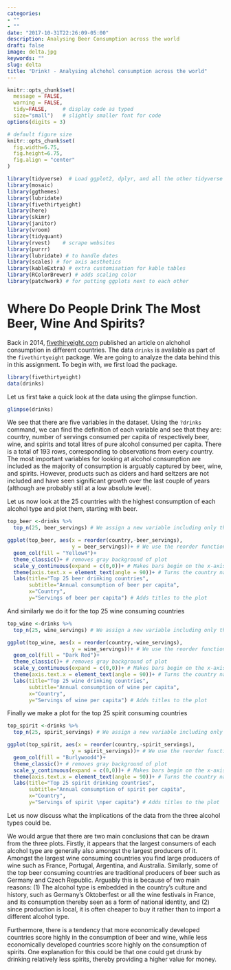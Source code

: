 ```yaml
---
categories:
- ""
- ""
date: "2017-10-31T22:26:09-05:00"
description: Analysing Beer Consumption across the world
draft: false
image: delta.jpg
keywords: ""
slug: delta
title: "Drink! - Analysing alchohol consumption across the world"
---
```






```r
knitr::opts_chunk$set(
  message = FALSE, 
  warning = FALSE, 
  tidy=FALSE,     # display code as typed
  size="small")   # slightly smaller font for code
options(digits = 3)

# default figure size
knitr::opts_chunk$set(
  fig.width=6.75, 
  fig.height=6.75,
  fig.align = "center"
)
```


```r
library(tidyverse)  # Load ggplot2, dplyr, and all the other tidyverse packages
library(mosaic)
library(ggthemes)
library(lubridate)
library(fivethirtyeight)
library(here)
library(skimr)
library(janitor)
library(vroom)
library(tidyquant)
library(rvest)    # scrape websites
library(purrr)  
library(lubridate) # to handle dates
library(scales) # for axis aesthetics 
library(kableExtra) # extra customisation for kable tables
library(RColorBrewer) # adds scaling color
library(patchwork) # for putting ggplots next to each other
```

# Where Do People Drink The Most Beer, Wine And Spirits?

Back in 2014, [fivethiryeight.com](https://fivethirtyeight.com/features/dear-mona-followup-where-do-people-drink-the-most-beer-wine-and-spirits/) published an article on alchohol consumption in different countries. The data `drinks` is available as part of the `fivethirtyeight` package. We are going to analyze the data behind this in this assignment. To begin with, we first load the package.


```r
library(fivethirtyeight)
data(drinks)

```


Let us first take a quick look at the data using the glimpse function.

```r
glimpse(drinks)

```

We see that there are five variables in the dataset. Using the `?drinks` command, we  can find the definition of each variable and see that they are: country,  number of servings consumed per capita of respectively beer, wine, and spirits and total litres of pure alcohol consumed per capita.
There is a total of 193 rows, corresponding to observations from every country. The most important variables for looking at alcohol consumption are included as the majority of consumption is arguably captured by beer, wine, and spirits. However, products such as ciders and hard seltzers are not included and have seen significant growth over the last couple of years (although are probably still at a low absolute level).

Let us now look at the 25 countries with the highest consumption of each alcohol type and plot them, starting with beer.

```r
top_beer <-drinks %>% 
  top_n(25, beer_servings) # We assign a new variable including only the top 25 countries

ggplot(top_beer, aes(x = reorder(country,-beer_servings),
                     y = beer_servings))+ # We use the reorder function to make the bars appear in descending order
  geom_col(fill = "Yellow4")+  
  theme_classic()+ # removes gray background of plot
  scale_y_continuous(expand = c(0,0))+ # Makes bars begin on the x-axis as opposed to hovering over it
  theme(axis.text.x = element_text(angle = 90))+ # Turns the country names to be vertical instead of horizontal to fit them in the plot
  labs(title="Top 25 beer drinking countries",
       subtitle="Annual consumption of beer per capita",
       x="Country",
       y="Servings of beer per capita") # Adds titles to the plot

```

And similarly we do it for the top 25 wine consuming countries

```r
top_wine <-drinks %>% 
  top_n(25, wine_servings) # We assign a new variable including only the top 25 countries

ggplot(top_wine, aes(x = reorder(country,-wine_servings),
                     y = wine_servings))+ # We use the reorder function to make the bars appear in descending order
  geom_col(fill = "Dark Red")+  
  theme_classic()+ # removes gray background of plot
  scale_y_continuous(expand = c(0,0))+ # Makes bars begin on the x-axis as opposed to hovering over it
  theme(axis.text.x = element_text(angle = 90))+ # Turns the country names to be vertical instead of horizontal to fit them in the plot
  labs(title="Top 25 wine drinking countries",
       subtitle="Annual consumption of wine per capita",
       x="Country",
       y="Servings of wine per capita") # Adds titles to the plot

```

Finally we make a plot for the top 25 spirit consuming countries

```r
top_spirit <-drinks %>% 
  top_n(25, spirit_servings) # We assign a new variable including only the top 25 countries

ggplot(top_spirit, aes(x = reorder(country,-spirit_servings),
                     y = spirit_servings))+ # We use the reorder function to make the bars appear in descending order
  geom_col(fill = "Burlywood4")+  
  theme_classic()+ # removes gray background of plot
  scale_y_continuous(expand = c(0,0))+ # Makes bars begin on the x-axis as opposed to hovering over it
  theme(axis.text.x = element_text(angle = 90))+ # Turns the country names to be vertical instead of horizontal to fit them in the plot
  labs(title="Top 25 spirit drinking countries",
       subtitle="Annual consumption of spirit per capita",
       x="Country",
       y="Servings of spirit \nper capita") # Adds titles to the plot

```

Let us now discuss what the implications of the data from the three alcohol types could be.


We would argue that there are two main conclusions that can be drawn from the three plots. Firstly, it appears that the largest consumers of each alcohol type are generally also amongst the largest producers of it. Amongst the largest wine consuming countries you find large producers of wine such as France, Portugal, Argentina, and Australia. Similarly, some of the top beer consuming countries are traditional producers of beer such as Germany and Czech Republic. Arguably this is because of two main reasons: (1) The alcohol type is embedded in the country's culture and history, such as Germany's Oktoberfest or all the wine festivals in France, and its consumption thereby seen as a form of national identity, and (2) since production is local, it is often cheaper to buy it rather than to import a different alcohol type. 

Furthermore, there is a tendency that more economically developed countries score highly in the consumption of beer and wine, while less economically developed countries score highly on the consumption of spirits. One explanation for this could be that one could get drunk by drinking relatively less spirits, thereby providing a higher value for money.